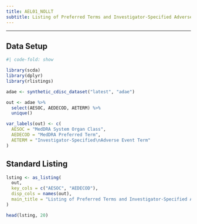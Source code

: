 ```yaml
---
title: AEL01_NOLLT
subtitle: Listing of Preferred Terms and Investigator-Specified Adverse Event Terms
---
```


------------------------------------------------------------------------

::: panel-tabset
## Data Setup

```r
#| code-fold: show

library(scda)
library(dplyr)
library(rlistings)

adae <- synthetic_cdisc_dataset("latest", "adae")

out <- adae %>%
  select(AESOC, AEDECOD, AETERM) %>%
  unique()

var_labels(out) <- c(
  AESOC = "MedDRA System Organ Class",
  AEDECOD = "MedDRA Preferred Term",
  AETERM = "Investigator-Specified\nAdverse Event Term"
)
```

## Standard Listing

```r
lsting <- as_listing(
  out,
  key_cols = c("AESOC", "AEDECOD"),
  disp_cols = names(out),
  main_title = "Listing of Preferred Terms and Investigator-Specified Adverse Event Terms"
)

head(lsting, 20)
```
:::
